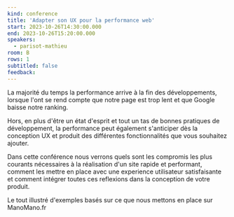 ```yaml
---
kind: conference
title: 'Adapter son UX pour la performance web'
start: 2023-10-26T14:30:00.000
end: 2023-10-26T15:20:00.000
speakers:
  - parisot-mathieu
room: B
rows: 1
subtitled: false
feedback:
---
```


La majorité du temps la performance arrive à la fin des développements, lorsque l'ont se rend compte que notre page est trop lent et que Google baisse notre ranking.

Hors, en plus d'être un état d'esprit et tout un tas de bonnes pratiques de développement, la performance peut également s'anticiper dès la conception UX et produit des différentes fonctionnalités que vous souhaitez ajouter.

Dans cette conférence nous verrons quels sont les compromis les plus courants nécessaires à la réalisation d'un site rapide et performant, comment les mettre en place avec une experience utilisateur satisfaisante et comment intégrer toutes ces reflexions dans la conception de votre produit.

Le tout illustré d'exemples basés sur ce que nous mettons en place sur ManoMano.fr
